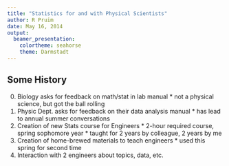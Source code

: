 ```yaml
---
title: "Statistics for and with Physical Scientists"
author: R Pruim
date: May 16, 2014
output:
  beamer_presentation:
    colortheme: seahorse
    theme: Darmstadt
---
```


## Some History

  0. Biology asks for feedback on math/stat in lab manual
    * not a physical science, but got the ball rolling
  1. Physic Dept. asks for feedback on their data analysis manual
    * has lead to annual summer conversations
  2. Creation of new Stats course for Engineers
    * 2-hour required course, spring sophomore year
    * taught for 2 years by colleague, 2 years by me
  3. Creation of home-brewed materials to teach engineers
    * used this spring for second time
  4. Interaction with 2 engineers about topics, data, etc.

## 